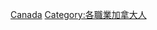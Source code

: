 {{Commonscat|Philanthropists from Canada}}

[[Category:各國慈善家|Canada]]
[[Category:各職業加拿大人|Category:各職業加拿大人]]